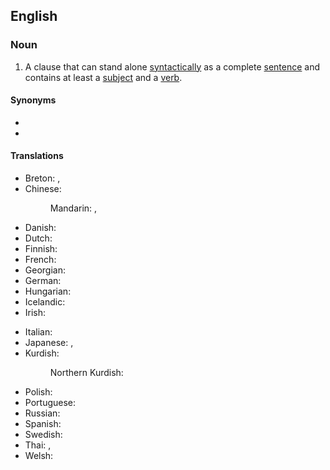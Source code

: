 {{also|main-clause}}
==English==

===Noun===
{{en-noun}}

# {{lb|en|grammar}} A clause that can stand alone [[syntactically]] as a complete [[sentence]] and contains at least a [[subject]] and a [[verb]].

====Synonyms====
* {{l|en|independent clause}}
* {{l|en|matrix clause}}

====Translations====
{{trans-top|grammar: clause that can stand alone syntactically}}
* Breton: {{t+|br|pennlavarenn|f}}, {{t|br|lavarenn dizalc'h|f}}
* Chinese:
*: Mandarin: {{t|cmn|主要小句|tr=zhǔyào xiǎojù|sc=Hani}}, {{t+|cmn|主句|tr=zhǔjù|sc=Hani}}
* Danish: {{t|da|hovedsætning|c}}
* Dutch: {{t+|nl|hoofdzin|m}}
* Finnish: {{t+|fi|päälause}}
* French: {{t|fr|proposition principale|f}}
* Georgian: {{t|ka|მთავარი წინადადება}}
* German: {{t+|de|Hauptsatz|m}}
* Hungarian: {{t+|hu|főmondat}}
* Icelandic: {{t+|is|aðalsetning|f}}
* Irish: {{t|ga|príomhchlásal|m}}
{{trans-mid}}
* Italian: {{t|it|proposizione principale|f}}
* Japanese: {{t+|ja|主文|tr=しゅぶん, jūbun|sc=Jpan}}, {{t|ja|主節|tr=しゅせつ, shusetsu|sc=Jpan}}
* Kurdish:
*: Northern Kurdish: {{t|kmr|hevoka sereke|f}}
* Polish: {{t|pl|zdanie główne|n}}
* Portuguese: {{t|pt|[[oração]] [[coordenada]]|f}}
* Russian: {{t|ru|гла́вное предложе́ние|n}}
* Spanish: {{t|es|proposición principal|f}}
* Swedish: {{t+|sv|huvudsats|c}}
* Thai: {{t+|th|มุขยประโยค}}, {{t+|th|ประโยคหลัก}}
* Welsh: {{t|cy|prif gymal|m}}
{{trans-bottom}}